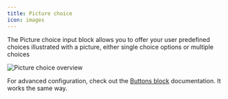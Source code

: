 ```yaml
---
title: Picture choice
icon: images
---
```


The Picture choice input block allows you to offer your user predefined choices illustrated with a picture, either single choice options or multiple choices

<Frame>
  <img
    src="/images/blocks/inputs/picture-choice.png"
    alt="Picture choice overview"
  />
</Frame>

For advanced configuration, check out the [Buttons block](./buttons) documentation. It works the same way.
